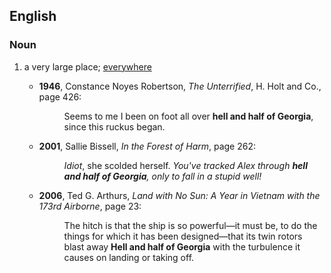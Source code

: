 ==English==
===Noun===
{{en-noun|sg=[[hell]] and [[half]] of [[Georgia]]|-}}

# {{idiom|US}} a very large place; [[everywhere]]
#* '''1946''', Constance Noyes Robertson, ''The Unterrified'', H. Holt and Co., page 426:
#*: Seems to me I been on foot all over '''hell and half of Georgia''', since this ruckus began.
#* '''2001''', Sallie Bissell, ''In the Forest of Harm'', page 262:
#*: ''Idiot'', she scolded herself.  ''You've tracked Alex through '''hell and half of Georgia''', only to fall in a stupid well!''
#* '''2006''', Ted G. Arthurs, ''Land with No Sun: A Year in Vietnam with the 173rd Airborne'', page 23:
#*: The hitch is that the ship is so powerful—it must be, to do the things for which it has been designed—that its twin rotors blast away '''Hell and half of Georgia''' with the turbulence it causes on landing or taking off.